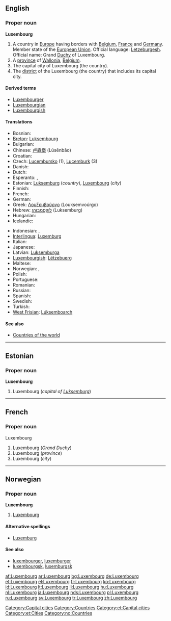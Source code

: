 {{wikipedia}}
==English==

===Proper noun===
'''Luxembourg'''

# A country in [[Europe]] having borders with [[Belgium]], [[France]] and [[Germany]]. Member state of the [[European Union]]. Official language: [[Letzeburgesh]]. Official name: Grand [[Duchy]] of Luxembourg.
# A [[province]] of [[Wallonia]], [[Belgium]].
# The capital city of Luxembourg (the country).
# The [[district]] of the Luxembourg (the country) that includes its capital city.

====Derived terms====
* [[Luxembourger]]
* [[Luxembourgian]]
* [[Luxembourgish]]

====Translations====
{{trans-top|country, city, province, district}}
* Bosnian: {{t-|bs|Luksemburg|m}}
* [[Breton]]: [[Luksembourg]]
* Bulgarian: {{t+|bg|Люксембург|sc=Cyrl}}
* Chinese: [[卢森堡]] (Lúsēnbǎo)
* Croatian: {{t-|hr|Luksemburg|m}}
* Czech: [[Lucembursko]] {{n}} (1), [[Lucemburk]] {{m}} (3)
* Danish: {{t-|da|Luxembourg}}
* Dutch: {{t+|nl|Luxemburg|n}}
* Esperanto: {{t-|eo|Luksemburgio|xs=Esperanto}}, {{t-|eo|Luksemburgo|xs=Esperanto}}
* Estonian: [[Luksemburg]] (''country''), [[#Estonian|Luxembourg]] (''city'')
* Finnish: {{t+|fi|Luxemburg}}
* French: {{t+|fr|Luxembourg|m}}
* German: {{t+|de|Luxemburg|n}}
* Greek: [[Λουξεμβούργο]] (Louksemvoúrgo) {{n}}
* Hebrew: [[לוקסמבורג]] (Luksemburg)
* Hungarian: {{t+|hu|Luxemburg}}
* Icelandic: {{t+|is|Lúxemborg}}
{{trans-mid}}
* Indonesian: {{t-|id|Luxemburg|xs=Indonesian}}, {{t-|id|Luksemburg|xs=Indonesian}}
* [[Interlingua]]: [[Luxemburg]]
* Italian: {{t+|it|Lussemburgo}}
* Japanese: {{t|ja|ルクセンブルク|tr=Rukusenburuku|sc=Jpan}}
* Latvian: [[Luksemburga]] {{f}}
* [[Luxembourgish]]: [[Lëtzebuerg]]
* Maltese: {{t-|mt|Lussemburgu|xs=Maltese}}
* Norwegian: {{t-|no|Luxembourg}}, {{t-|no|Luxemburg}}
* Polish: {{t+|pl|Luksemburg}}
* Portuguese: {{t+|pt|Luxemburgo}}
* Romanian: {{t+|ro|Luxemburg|n}}
* Russian: {{t+|ru|Люксембург|tr=Ljuksembúrg|sc=Cyrl}}
* Spanish: {{t+|es|Luxemburgo}}
* Swedish: {{t+|sv|Luxemburg}}
* Turkish: {{t+|tr|Lüksemburg}}
* [[West Frisian]]: [[Lúksemboarch]]
{{trans-bottom}}

====See also====
* [[Appendix:Countries of the world|Countries of the world]]

[[Category:Capital cities]]
[[Category:Countries]]

----

==Estonian==

===Proper noun===
'''Luxembourg'''

# Luxembourg (''capital of [[Luksemburg]]'')

[[Category:et:Capital cities]]
[[Category:et:Cities]]

----

==French==

===Proper noun===
Luxembourg {{m}}

# Luxembourg (''Grand Duchy'')
# Luxembourg (''province'')
# Luxembourg (''city'')

----

==Norwegian==

===Proper noun===
'''Luxembourg'''

# [[#English|Luxembourg]]

====Alternative spellings====
* [[Luxemburg]]

====See also====
* [[luxembourger]], [[luxemburger]]
* [[luxembourgsk]], [[luxemburgsk]]

[[Category:no:Countries]]

[[af:Luxembourg]]
[[ar:Luxembourg]]
[[bg:Luxembourg]]
[[de:Luxembourg]]
[[et:Luxembourg]]
[[el:Luxembourg]]
[[fr:Luxembourg]]
[[ko:Luxembourg]]
[[id:Luxembourg]]
[[lt:Luxembourg]]
[[li:Luxembourg]]
[[hu:Luxembourg]]
[[nl:Luxembourg]]
[[ja:Luxembourg]]
[[nds:Luxembourg]]
[[pl:Luxembourg]]
[[ru:Luxembourg]]
[[sv:Luxembourg]]
[[tr:Luxembourg]]
[[zh:Luxembourg]]